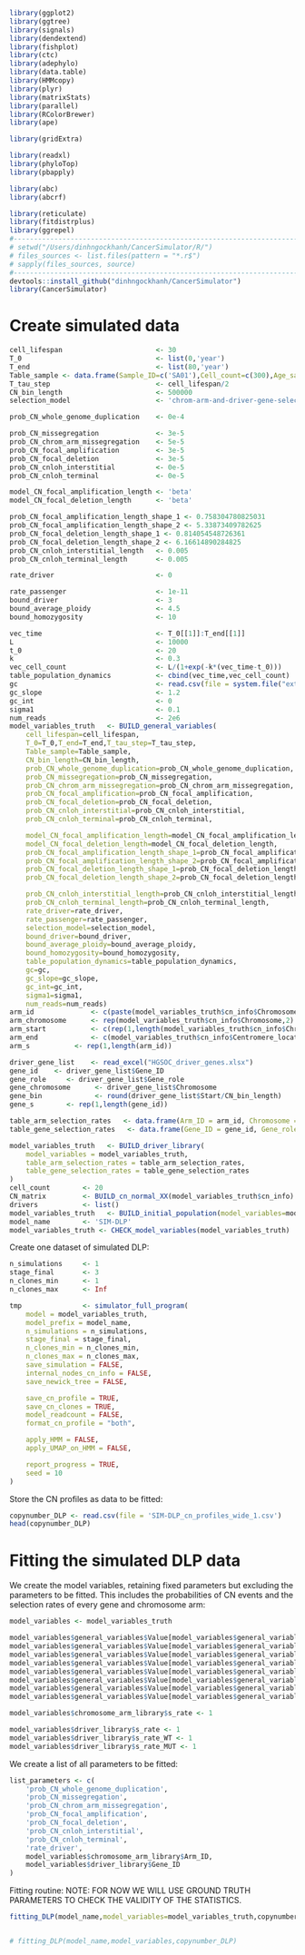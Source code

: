 ```r
library(ggplot2)
library(ggtree)
library(signals)
library(dendextend)
library(fishplot)
library(ctc)
library(adephylo)
library(data.table)
library(HMMcopy)
library(plyr)
library(matrixStats)
library(parallel)
library(RColorBrewer)
library(ape)

library(gridExtra)

library(readxl)
library(phyloTop)
library(pbapply)

library(abc)
library(abcrf)

library(reticulate)
library(fitdistrplus)
library(ggrepel)
#-----------------------------------------------------------------------
# setwd("/Users/dinhngockhanh/CancerSimulator/R/")
# files_sources <- list.files(pattern = "*.r$")
# sapply(files_sources, source)
#-----------------------------------------------------------------------
devtools::install_github("dinhngockhanh/CancerSimulator")
library(CancerSimulator)
```

#   Create simulated data

```r
cell_lifespan                       <- 30
T_0                                 <- list(0,'year')
T_end                               <- list(80,'year')
Table_sample <- data.frame(Sample_ID=c('SA01'),Cell_count=c(300),Age_sample=c(80))
T_tau_step                          <- cell_lifespan/2
CN_bin_length                       <- 500000
selection_model                     <- 'chrom-arm-and-driver-gene-selection'

prob_CN_whole_genome_duplication    <- 0e-4

prob_CN_missegregation              <- 3e-5
prob_CN_chrom_arm_missegregation    <- 5e-5
prob_CN_focal_amplification         <- 3e-5
prob_CN_focal_deletion              <- 3e-5
prob_CN_cnloh_interstitial          <- 0e-5
prob_CN_cnloh_terminal              <- 0e-5

model_CN_focal_amplification_length <- 'beta'
model_CN_focal_deletion_length      <- 'beta'

prob_CN_focal_amplification_length_shape_1 <- 0.758304780825031
prob_CN_focal_amplification_length_shape_2 <- 5.33873409782625
prob_CN_focal_deletion_length_shape_1 <- 0.814054548726361
prob_CN_focal_deletion_length_shape_2 <- 6.16614890284825
prob_CN_cnloh_interstitial_length   <- 0.005
prob_CN_cnloh_terminal_length       <- 0.005

rate_driver                         <- 0

rate_passenger                      <- 1e-11
bound_driver                        <- 3
bound_average_ploidy                <- 4.5
bound_homozygosity                  <- 10

vec_time                            <- T_0[[1]]:T_end[[1]]
L                                   <- 10000
t_0                                 <- 20
k                                   <- 0.3
vec_cell_count                      <- L/(1+exp(-k*(vec_time-t_0)))
table_population_dynamics           <- cbind(vec_time,vec_cell_count)
gc                                  <- read.csv(file = system.file("extdata", "gc_map_500kb.csv", package = "CancerSimulator"))
gc_slope                            <- 1.2
gc_int                              <- 0
sigma1                              <- 0.1
num_reads                           <- 2e6
model_variables_truth   <- BUILD_general_variables(
    cell_lifespan=cell_lifespan,
    T_0=T_0,T_end=T_end,T_tau_step=T_tau_step,
    Table_sample=Table_sample,
    CN_bin_length=CN_bin_length,
    prob_CN_whole_genome_duplication=prob_CN_whole_genome_duplication,
    prob_CN_missegregation=prob_CN_missegregation,
    prob_CN_chrom_arm_missegregation=prob_CN_chrom_arm_missegregation,
    prob_CN_focal_amplification=prob_CN_focal_amplification,
    prob_CN_focal_deletion=prob_CN_focal_deletion,
    prob_CN_cnloh_interstitial=prob_CN_cnloh_interstitial,
    prob_CN_cnloh_terminal=prob_CN_cnloh_terminal,

    model_CN_focal_amplification_length=model_CN_focal_amplification_length,
    model_CN_focal_deletion_length=model_CN_focal_deletion_length,
    prob_CN_focal_amplification_length_shape_1=prob_CN_focal_amplification_length_shape_1,
    prob_CN_focal_amplification_length_shape_2=prob_CN_focal_amplification_length_shape_2,
    prob_CN_focal_deletion_length_shape_1=prob_CN_focal_deletion_length_shape_1,
    prob_CN_focal_deletion_length_shape_2=prob_CN_focal_deletion_length_shape_2,

    prob_CN_cnloh_interstitial_length=prob_CN_cnloh_interstitial_length,
    prob_CN_cnloh_terminal_length=prob_CN_cnloh_terminal_length,
    rate_driver=rate_driver,
    rate_passenger=rate_passenger,
    selection_model=selection_model,
    bound_driver=bound_driver,
    bound_average_ploidy=bound_average_ploidy,
    bound_homozygosity=bound_homozygosity,
    table_population_dynamics=table_population_dynamics,
    gc=gc,
    gc_slope=gc_slope,
    gc_int=gc_int,
    sigma1=sigma1,
    num_reads=num_reads)
arm_id              <- c(paste(model_variables_truth$cn_info$Chromosome,'p',sep=''), paste(model_variables_truth$cn_info$Chromosome,'q',sep=''))
arm_chromosome      <- rep(model_variables_truth$cn_info$Chromosome,2)
arm_start           <- c(rep(1,length(model_variables_truth$cn_info$Chromosome)), model_variables_truth$cn_info$Centromere_location+1)
arm_end             <- c(model_variables_truth$cn_info$Centromere_location, model_variables_truth$cn_info$Bin_count)
arm_s           <- rep(1,length(arm_id))

driver_gene_list    <- read_excel("HGSOC_driver_genes.xlsx")
gene_id    <- driver_gene_list$Gene_ID
gene_role     <- driver_gene_list$Gene_role
gene_chromosome      <- driver_gene_list$Chromosome
gene_bin             <- round(driver_gene_list$Start/CN_bin_length)
gene_s        <- rep(1,length(gene_id))

table_arm_selection_rates   <- data.frame(Arm_ID = arm_id, Chromosome = arm_chromosome, Bin_start = arm_start, Bin_end = arm_end, s_rate = arm_s)
table_gene_selection_rates   <- data.frame(Gene_ID = gene_id, Gene_role = gene_role, s_rate = gene_s, Chromosome = gene_chromosome, Bin = gene_bin)

model_variables_truth   <- BUILD_driver_library(
    model_variables = model_variables_truth,
    table_arm_selection_rates = table_arm_selection_rates,
    table_gene_selection_rates = table_gene_selection_rates
)
cell_count        <- 20
CN_matrix         <- BUILD_cn_normal_XX(model_variables_truth$cn_info)
drivers           <- list()
model_variables_truth   <- BUILD_initial_population(model_variables=model_variables_truth,cell_count=cell_count,CN_matrix=CN_matrix,drivers=drivers)
model_name        <- 'SIM-DLP'
model_variables_truth <- CHECK_model_variables(model_variables_truth)
```

Create one dataset of simulated DLP:

```r
n_simulations     <- 1
stage_final       <- 3
n_clones_min      <- 1
n_clones_max      <- Inf

tmp               <- simulator_full_program(
    model = model_variables_truth,
    model_prefix = model_name,
    n_simulations = n_simulations,
    stage_final = stage_final,
    n_clones_min = n_clones_min,
    n_clones_max = n_clones_max,
    save_simulation = FALSE,
    internal_nodes_cn_info = FALSE,
    save_newick_tree = FALSE,

    save_cn_profile = TRUE,
    save_cn_clones = TRUE,
    model_readcount = FALSE,
    format_cn_profile = "both",

    apply_HMM = FALSE,
    apply_UMAP_on_HMM = FALSE,

    report_progress = TRUE,
    seed = 10
)
```

Store the CN profiles as data to be fitted:

```r
copynumber_DLP <- read.csv(file = 'SIM-DLP_cn_profiles_wide_1.csv')
head(copynumber_DLP)
```

#   Fitting the simulated DLP data

We create the model variables, retaining fixed parameters but excluding the parameters to be fitted. This includes the probabilities of CN events and the selection rates of every gene and chromosome arm:

```r
model_variables <- model_variables_truth

model_variables$general_variables$Value[model_variables$general_variables$Variable == "prob_CN_whole_genome_duplication"] <- 0
model_variables$general_variables$Value[model_variables$general_variables$Variable == "prob_CN_missegregation"] <- 0
model_variables$general_variables$Value[model_variables$general_variables$Variable == "prob_CN_chrom_arm_missegregation"] <- 0
model_variables$general_variables$Value[model_variables$general_variables$Variable == "prob_CN_focal_amplification"] <- 0
model_variables$general_variables$Value[model_variables$general_variables$Variable == "prob_CN_focal_deletion"] <- 0
model_variables$general_variables$Value[model_variables$general_variables$Variable == "prob_CN_cnloh_interstitial"] <- 0
model_variables$general_variables$Value[model_variables$general_variables$Variable == "prob_CN_cnloh_terminal"] <- 0
model_variables$general_variables$Value[model_variables$general_variables$Variable == "rate_driver"] <- 0

model_variables$chromosome_arm_library$s_rate <- 1

model_variables$driver_library$s_rate <- 1
model_variables$driver_library$s_rate_WT <- 1
model_variables$driver_library$s_rate_MUT <- 1
```

We create a list of all parameters to be fitted:

```r
list_parameters <- c(
    'prob_CN_whole_genome_duplication',
    'prob_CN_missegregation',
    'prob_CN_chrom_arm_missegregation',
    'prob_CN_focal_amplification',
    'prob_CN_focal_deletion',
    'prob_CN_cnloh_interstitial',
    'prob_CN_cnloh_terminal',
    'rate_driver',
    model_variables$chromosome_arm_library$Arm_ID,
    model_variables$driver_library$Gene_ID
)
```

Fitting routine:
NOTE: FOR NOW WE WILL USE GROUND TRUTH PARAMETERS TO CHECK THE VALIDITY OF THE STATISTICS.

```r
fitting_DLP(model_name,model_variables=model_variables_truth,copynumber_DLP,list_parameters)


# fitting_DLP(model_name,model_variables,copynumber_DLP)
```









```r
```
